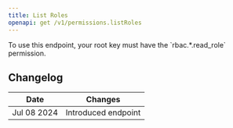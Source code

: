 ```yaml
---
title: List Roles
openapi: get /v1/permissions.listRoles
---
```



<Note>
To use this endpoint, your root key must have the `rbac.*.read_role` permission.
</Note>

## Changelog

| Date        | Changes             |
|-------------|---------------------|
| Jul 08 2024 | Introduced endpoint |
